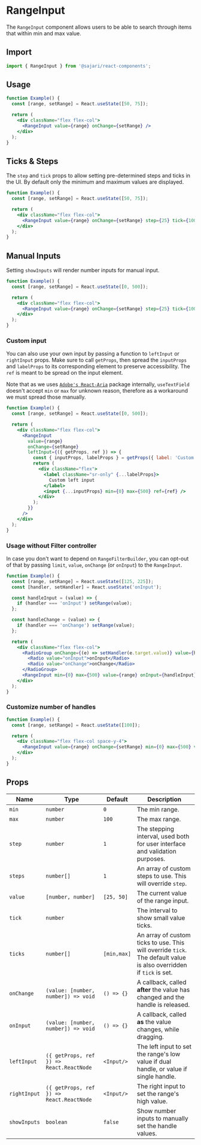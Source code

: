 
<SEO
  title="RangeInput"
  description="The RangeInput component allows users to be able to search through items that within min and max value."
/>

# RangeInput

The `RangeInput` component allows users to be able to search through items that within min and max value.

## Import

```js
import { RangeInput } from '@sajari/react-components';
```

## Usage


```jsx
function Example() {
  const [range, setRange] = React.useState([50, 75]);

  return (
    <div className="flex flex-col">
      <RangeInput value={range} onChange={setRange} />
    </div>
  );
}
```

## Ticks & Steps

The `step` and `tick` props to allow setting pre-determined steps and ticks in the UI. By default only the minimum and maximum values are displayed.

```jsx
function Example() {
  const [range, setRange] = React.useState([50, 75]);

  return (
    <div className="flex flex-col">
      <RangeInput value={range} onChange={setRange} step={25} tick={100} min={0} max={500} />
    </div>
  );
}
```

## Manual Inputs

Setting `showInputs` will render number inputs for manual input.

```jsx
function Example() {
  const [range, setRange] = React.useState([0, 500]);

  return (
    <div className="flex flex-col">
      <RangeInput value={range} onChange={setRange} step={25} tick={100} showInputs min={0} max={500} />
    </div>
  );
}
```

### Custom input

You can also use your own input by passing a function to `leftInput` or `rightInput` props. Make sure to call `getProps`, then spread the `inputProps` and `labelProps` to its corresponding element to preserve accessibility. The `ref` is meant to be spread on the input element.

Note that as we uses [`Adobe's React-Aria`](https://react-spectrum.adobe.com/react-aria/useTextField.html) package internally, `useTextField` doesn't accept `min` or `max` for unknown reason, therefore as a workaround we must spread those manually.

```jsx
function Example() {
  const [range, setRange] = React.useState([0, 500]);

  return (
    <div className="flex flex-col">
      <RangeInput
        value={range}
        onChange={setRange}
        leftInput={({ getProps, ref }) => {
          const { inputProps, labelProps } = getProps({ label: 'Custom left input' });
          return (
            <div className="flex">
              <label className="sr-only" {...labelProps}>
                Custom left input
              </label>
              <input {...inputProps} min={0} max={500} ref={ref} />
            </div>
          );
        }}
      />
    </div>
  );
}
```

### Usage without Filter controller

In case you don't want to depend on `RangeFilterBuilder`, you can opt-out of that by passing `limit`, `value`, `onChange` (or `onInput`) to the `RangeInput`.

```jsx
function Example() {
  const [range, setRange] = React.useState([125, 225]);
  const [handler, setHandler] = React.useState('onInput');

  const handleInput = (value) => {
    if (handler === 'onInput') setRange(value);
  };

  const handleChange = (value) => {
    if (handler === 'onChange') setRange(value);
  };

  return (
    <div className="flex flex-col">
      <RadioGroup onChange={(e) => setHandler(e.target.value)} value={handler} inline>
        <Radio value="onInput">onInput</Radio>
        <Radio value="onChange">onChange</Radio>
      </RadioGroup>
      <RangeInput min={0} max={500} value={range} onInput={handleInput} onChange={handleChange} />
    </div>
  );
}
```

### Customize number of handles

```jsx
function Example() {
  const [range, setRange] = React.useState([100]);

  return (
    <div className="flex flex-col space-y-4">
      <RangeInput value={range} onChange={setRange} min={0} max={500} value={range} onInput={setRange} />
    </div>
  );
}
```

## Props

| Name         | Type                                     | Default     | Description                                                                                                        |
| ------------ | ---------------------------------------- | ----------- | ------------------------------------------------------------------------------------------------------------------ |
| `min`        | `number`                                 | `0`         | The min range.                                                                                                     |
| `max`        | `number`                                 | `100`       | The max range.                                                                                                     |
| `step`       | `number`                                 | `1`         | The stepping interval, used both for user interface and validation purposes.                                       |
| `steps`      | `number[]`                               | `1`         | An array of custom steps to use. This will override `step`.                                                        |
| `value`      | `[number, number]`                       | `[25, 50]`  | The current value of the range input.                                                                              |
| `tick`       | `number`                                 |             | The interval to show small value ticks.                                                                            |
| `ticks`      | `number[]`                               | `[min,max]` | An array of custom ticks to use. This will override `tick`. The default value is also overridden if `tick` is set. |
| `onChange`   | `(value: [number, number]) => void`      | `() => {}`  | A callback, called **after** the value has changed and the handle is released.                                     |
| `onInput`    | `(value: [number, number]) => void`      | `() => {}`  | A callback, called **as** the value changes, while dragging.                                                       |
| `leftInput`  | `({ getProps, ref }) => React.ReactNode` | `<Input/>`  | The left input to set the range's low value if dual handle, or value if single handle.                             |
| `rightInput` | `({ getProps, ref }) => React.ReactNode` | `<Input/>`  | The right input to set the range's high value.                                                                     |
| `showInputs` | `boolean`                                | `false`     | Show number inputs to manually set the handle values.                                                              |
